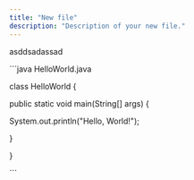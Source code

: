 ```yaml
---
title: "New file"
description: "Description of your new file."
---
```


asddsadassad



\`\`\`java HelloWorld.java

class HelloWorld \{

&#x20;   public static void main(String\[] args) \{

&#x20;       System.out.println("Hello, World!");

&#x20;   }

}

\`\`\`